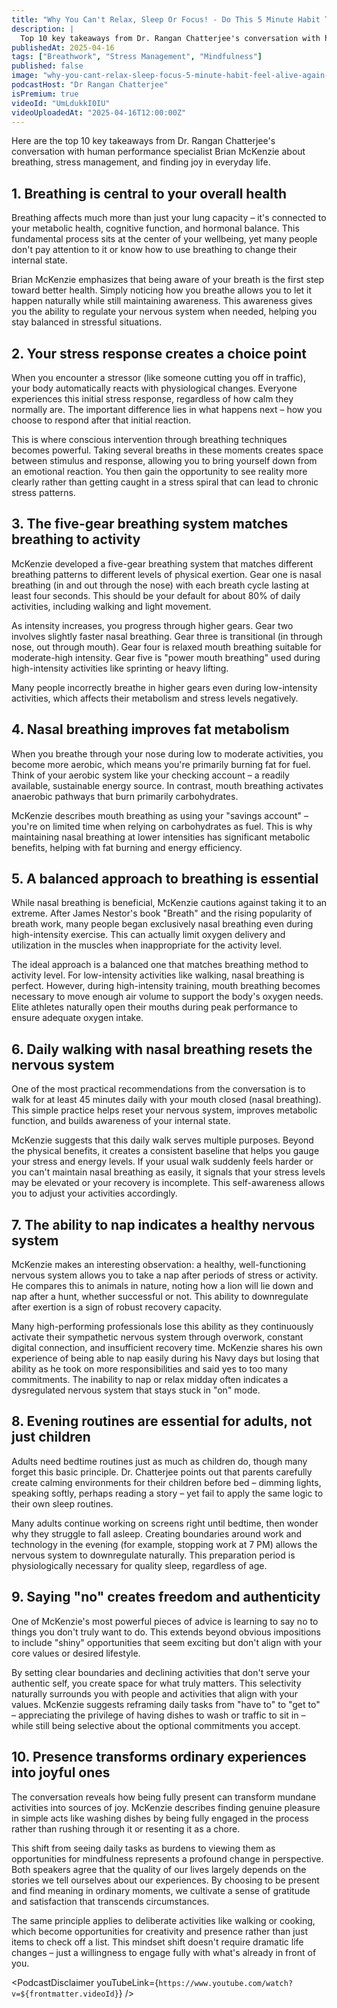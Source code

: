 ```yaml
---
title: "Why You Can't Relax, Sleep Or Focus! - Do This 5 Minute Habit To Feel ALIVE Again | Brian Mckenzie"
description: |
  Top 10 key takeaways from Dr. Rangan Chatterjee's conversation with human performance specialist Brian McKenzie about breathing, stress management, and finding joy in everyday life.
publishedAt: 2025-04-16
tags: ["Breathwork", "Stress Management", "Mindfulness"]
published: false
image: "why-you-cant-relax-sleep-focus-5-minute-habit-feel-alive-again-brian-mckenzie.jpg"
podcastHost: "Dr Rangan Chatterjee"
isPremium: true
videoId: "UmLdukkI0IU"
videoUploadedAt: "2025-04-16T12:00:00Z"
---
```



<PodcastSummaryPageLayout frontmatter={frontmatter}>
Here are the top 10 key takeaways from Dr. Rangan Chatterjee's conversation with human performance specialist Brian McKenzie about breathing, stress management, and finding joy in everyday life.

## 1. Breathing is central to your overall health

Breathing affects much more than just your lung capacity – it's connected to your metabolic health, cognitive function, and hormonal balance. This fundamental process sits at the center of your wellbeing, yet many people don't pay attention to it or know how to use breathing to change their internal state.

Brian McKenzie emphasizes that being aware of your breath is the first step toward better health. Simply noticing how you breathe allows you to let it happen naturally while still maintaining awareness. This awareness gives you the ability to regulate your nervous system when needed, helping you stay balanced in stressful situations.

## 2. Your stress response creates a choice point

When you encounter a stressor (like someone cutting you off in traffic), your body automatically reacts with physiological changes. Everyone experiences this initial stress response, regardless of how calm they normally are. The important difference lies in what happens next – how you choose to respond after that initial reaction.

This is where conscious intervention through breathing techniques becomes powerful. Taking several breaths in these moments creates space between stimulus and response, allowing you to bring yourself down from an emotional reaction. You then gain the opportunity to see reality more clearly rather than getting caught in a stress spiral that can lead to chronic stress patterns.

## 3. The five-gear breathing system matches breathing to activity

McKenzie developed a five-gear breathing system that matches different breathing patterns to different levels of physical exertion. Gear one is nasal breathing (in and out through the nose) with each breath cycle lasting at least four seconds. This should be your default for about 80% of daily activities, including walking and light movement.

As intensity increases, you progress through higher gears. Gear two involves slightly faster nasal breathing. Gear three is transitional (in through nose, out through mouth). Gear four is relaxed mouth breathing suitable for moderate-high intensity. Gear five is "power mouth breathing" used during high-intensity activities like sprinting or heavy lifting.

Many people incorrectly breathe in higher gears even during low-intensity activities, which affects their metabolism and stress levels negatively.

## 4. Nasal breathing improves fat metabolism

When you breathe through your nose during low to moderate activities, you become more aerobic, which means you're primarily burning fat for fuel. Think of your aerobic system like your checking account – a readily available, sustainable energy source. In contrast, mouth breathing activates anaerobic pathways that burn primarily carbohydrates.

McKenzie describes mouth breathing as using your "savings account" – you're on limited time when relying on carbohydrates as fuel. This is why maintaining nasal breathing at lower intensities has significant metabolic benefits, helping with fat burning and energy efficiency.

## 5. A balanced approach to breathing is essential

While nasal breathing is beneficial, McKenzie cautions against taking it to an extreme. After James Nestor's book "Breath" and the rising popularity of breath work, many people began exclusively nasal breathing even during high-intensity exercise. This can actually limit oxygen delivery and utilization in the muscles when inappropriate for the activity level.

The ideal approach is a balanced one that matches breathing method to activity level. For low-intensity activities like walking, nasal breathing is perfect. However, during high-intensity training, mouth breathing becomes necessary to move enough air volume to support the body's oxygen needs. Elite athletes naturally open their mouths during peak performance to ensure adequate oxygen intake.

## 6. Daily walking with nasal breathing resets the nervous system

One of the most practical recommendations from the conversation is to walk for at least 45 minutes daily with your mouth closed (nasal breathing). This simple practice helps reset your nervous system, improves metabolic function, and builds awareness of your internal state.

McKenzie suggests that this daily walk serves multiple purposes. Beyond the physical benefits, it creates a consistent baseline that helps you gauge your stress and energy levels. If your usual walk suddenly feels harder or you can't maintain nasal breathing as easily, it signals that your stress levels may be elevated or your recovery is incomplete. This self-awareness allows you to adjust your activities accordingly.

## 7. The ability to nap indicates a healthy nervous system

McKenzie makes an interesting observation: a healthy, well-functioning nervous system allows you to take a nap after periods of stress or activity. He compares this to animals in nature, noting how a lion will lie down and nap after a hunt, whether successful or not. This ability to downregulate after exertion is a sign of robust recovery capacity.

Many high-performing professionals lose this ability as they continuously activate their sympathetic nervous system through overwork, constant digital connection, and insufficient recovery time. McKenzie shares his own experience of being able to nap easily during his Navy days but losing that ability as he took on more responsibilities and said yes to too many commitments. The inability to nap or relax midday often indicates a dysregulated nervous system that stays stuck in "on" mode.

## 8. Evening routines are essential for adults, not just children

Adults need bedtime routines just as much as children do, though many forget this basic principle. Dr. Chatterjee points out that parents carefully create calming environments for their children before bed – dimming lights, speaking softly, perhaps reading a story – yet fail to apply the same logic to their own sleep routines.

Many adults continue working on screens right until bedtime, then wonder why they struggle to fall asleep. Creating boundaries around work and technology in the evening (for example, stopping work at 7 PM) allows the nervous system to downregulate naturally. This preparation period is physiologically necessary for quality sleep, regardless of age.

## 9. Saying "no" creates freedom and authenticity

One of McKenzie's most powerful pieces of advice is learning to say no to things you don't truly want to do. This extends beyond obvious impositions to include "shiny" opportunities that seem exciting but don't align with your core values or desired lifestyle.

By setting clear boundaries and declining activities that don't serve your authentic self, you create space for what truly matters. This selectivity naturally surrounds you with people and activities that align with your values. McKenzie suggests reframing daily tasks from "have to" to "get to" – appreciating the privilege of having dishes to wash or traffic to sit in – while still being selective about the optional commitments you accept.

## 10. Presence transforms ordinary experiences into joyful ones

The conversation reveals how being fully present can transform mundane activities into sources of joy. McKenzie describes finding genuine pleasure in simple acts like washing dishes by being fully engaged in the process rather than rushing through it or resenting it as a chore.

This shift from seeing daily tasks as burdens to viewing them as opportunities for mindfulness represents a profound change in perspective. Both speakers agree that the quality of our lives largely depends on the stories we tell ourselves about our experiences. By choosing to be present and find meaning in ordinary moments, we cultivate a sense of gratitude and satisfaction that transcends circumstances.

The same principle applies to deliberate activities like walking or cooking, which become opportunities for creativity and presence rather than just items to check off a list. This mindset shift doesn't require dramatic life changes – just a willingness to engage fully with what's already in front of you.

<PodcastDisclaimer
  youTubeLink={`https://www.youtube.com/watch?v=${frontmatter.videoId}`}
/>

</PodcastSummaryPageLayout>

